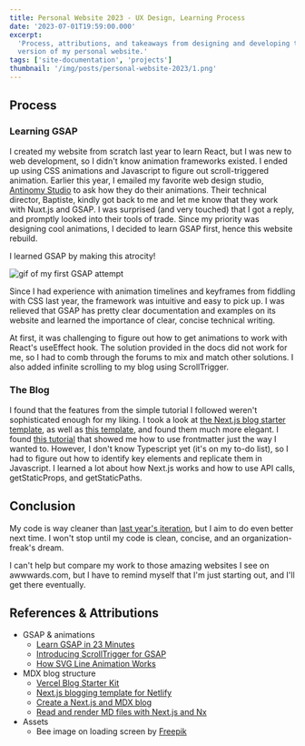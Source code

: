```yaml
---
title: Personal Website 2023 - UX Design, Learning Process
date: '2023-07-01T19:59:00.000'
excerpt:
  'Process, attributions, and takeaways from designing and developing the 2023
  version of my personal website.'
tags: ['site-documentation', 'projects']
thumbnail: '/img/posts/personal-website-2023/1.png'
---
```


## Process

### Learning GSAP

I created my website from scratch last year to learn React, but I was new to web
development, so I didn't know animation frameworks existed. I ended up using CSS
animations and Javascript to figure out scroll-triggered animation. Earlier this
year, I emailed my favorite web design studio,
[Antinomy Studio](https://antinomy.studio/) to ask how they do their animations.
Their technical director, Baptiste, kindly got back to me and let me know that
they work with Nuxt.js and GSAP. I was surprised (and very touched) that I got a
reply, and promptly looked into their tools of trade. Since my priority was
designing cool animations, I decided to learn GSAP first, hence this website
rebuild.

I learned GSAP by making this atrocity!

![gif of my first GSAP attempt](/img/posts/personal-website-2023/learn-gsap.gif)

Since I had experience with animation timelines and keyframes from fiddling with
CSS last year, the framework was intuitive and easy to pick up. I was relieved
that GSAP has pretty clear documentation and examples on its website and learned
the importance of clear, concise technical writing.

At first, it was challenging to figure out how to get animations to work with
React's useEffect hook. The solution provided in the docs did not work for me,
so I had to comb through the forums to mix and match other solutions. I also
added infinite scrolling to my blog using ScrollTrigger.

### The Blog

I found that the features from the simple tutorial I followed weren't
sophisticated enough for my liking. I took a look at
[the Next.js blog starter template](https://vercel.com/templates/next.js/blog-starter-kit),
as well as
[this template](https://github.com/wutali/nextjs-netlify-blog-template), and
found them much more elegant. I found
[this tutorial](https://blog.nrwl.io/read-and-render-md-files-with-next-js-and-nx-89a85c1d9b44)
that showed me how to use frontmatter just the way I wanted to. However, I don't
know Typescript yet (it's on my to-do list), so I had to figure out how to
identify key elements and replicate them in Javascript. I learned a lot about
how Next.js works and how to use API calls, getStaticProps, and getStaticPaths.

## Conclusion

My code is way cleaner than [last year's iteration](https://2022.bellalee.com/),
but I aim to do even better next time. I won't stop until my code is clean,
concise, and an organization-freak's dream.

I can't help but compare my work to those amazing websites I see on
awwwards.com, but I have to remind myself that I'm just starting out, and I'll
get there eventually.

## References & Attributions

- GSAP & animations
  - [Learn GSAP in 23 Minutes](https://www.youtube.com/watch?v=m6PDUIF24v4)
  - [Introducing ScrollTrigger for GSAP](https://www.youtube.com/watch?v=X7IBa7vZjmo)
  - [How SVG Line Animation Works](https://css-tricks.com/svg-line-animation-works/)
- MDX blog structure
  - [Vercel Blog Starter Kit](https://vercel.com/templates/next.js/blog-starter-kit)
  - [Next.js blogging template for Netlify](https://github.com/wutali/nextjs-netlify-blog-template)
  - [Create a Next.js and MDX blog](https://blog.logrocket.com/create-next-js-mdx-blog/)
  - [Read and render MD files with Next.js and Nx](https://blog.nrwl.io/read-and-render-md-files-with-next-js-and-nx-89a85c1d9b44)
- Assets
  - Bee image on loading screen by
    [Freepik](https://www.freepik.com/free-vector/hand-drawn-stencil-element-collection_32177634.htm#query=bee&position=38&from_view=keyword&track=sph)
